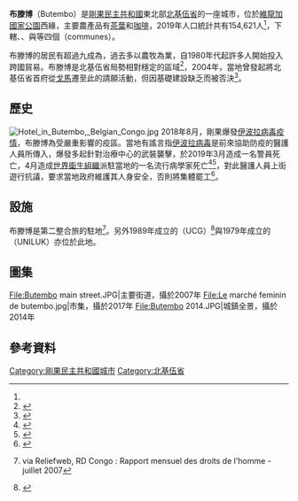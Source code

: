 {{Infobox settlement
<!--See the Table at Infobox Settlement for all fields and descriptions of usage-->
<!-- Basic info  ---------------->
|official_name          = 布滕博
|other_name             =
|native_name            =  <!-- for cities whose native name is not in English -->
|nickname               =
|settlement_type        = <!--For Town or Village (Leave blank for the default City)-->
|motto                  =
<!-- images and maps  ----------->
|image_skyline          = Butembo, 2016.jpg
|imagesize              = 300px
|image_caption          = 布滕博街景，攝於2016年
|image_flag             =
|flag_size              =
|image_seal             =
|seal_size              =
|image_shield           =
|shield_size            =
|image_blank_emblem     =
|blank_emblem_type      =
|blank_emblem_size      =
|image_map              =
|mapsize                =
|map_caption            = 在剛果民主共和國的位置
|image_map1             =
|mapsize1               =
|map_caption1           =
|image_dot_map          =
|dot_mapsize            =
|dot_map_caption        = 
|dot_x =  |dot_y =
|pushpin_map            = Democratic Republic of the Congo<!-- the name of a location map as per http://en.wikipedia.org/wiki/Template:Location_map -->
|pushpin_label_position =bottom
|pushpin_map_caption    =
|pushpin_mapsize        =300
<!-- Location ------------------>
|subdivision_type       = 國家
|subdivision_name       = {{flag|Democratic Republic of the Congo}}
|subdivision_type1      = 省
|subdivision_name1      = [[北基伍省|北基伍省]]
|subdivision_type2      =
|subdivision_name2      =
|subdivision_type3      =
|subdivision_name3      =
|subdivision_type4      =
|subdivision_name4      =
<!-- Politics ----------------->
|government_footnotes   =
|government_type        =
|leader_title           =市長
|leader_name            = Sylvain Mbusa Kanyamanda<ref>{{cite web|url=http://rtvh.info/index.php/160-butembo-installation-officielle-de-sylvain-kanyamanda-nouveau-maire-de-ville|title=BUTEMBO : INSTALLATION OFFICIELLE DE SYLVAIN KANYAMANDA, NOUVEAU MAIRE DE VILLE|date=2018-02-22|publisher=Rtvh Butembo|access-date=2019-08-23|archive-url=https://web.archive.org/web/20180612141627/http://rtvh.info/index.php/160-butembo-installation-officielle-de-sylvain-kanyamanda-nouveau-maire-de-ville|archive-date=2018-06-12|dead-url=yes}}</ref>
|leader_title1          =  
|leader_name1           =
|leader_title2          =
|leader_name2           =
|leader_title3          =
|leader_name3           =
|leader_title4          =
|leader_name4           =
|established_title      =  <!-- Settled -->
|established_date       =
|established_title2     =  <!-- Incorporated (town) -->
|established_date2      =
|established_title3     =  <!-- Incorporated (city) -->
|established_date3      =
<!-- Area    --------------------->
|area_magnitude         =
|unit_pref                =Imperial <!--Enter: Imperial, if Imperial (metric) is desired-->
|area_footnotes           =
|area_total_km2           = 190.34
|area_land_km2            = <!--See table @ Template:Infobox Settlement for details on automatic unit conversion-->
|area_water_km2           =
|area_total_sq_mi         =
|area_land_sq_mi          =
|area_water_sq_mi         =
|area_water_percent       =
|area_urban_km2           =
|area_urban_sq_mi         =
|area_metro_km2           =
|area_metro_sq_mi         =
|area_blank1_title        =
|area_blank1_km2          =
|area_blank1_sq_mi        =
<!-- Population   ----------------------->
|population_as_of               =2019
|population_footnotes           =<ref name=population>{{cite web|url=http://worldpopulationreview.com/countries/dr-congo-population/|title=DR Congo Population 2019|publisher=World Population Review|date=2019-07-11|access-date=2019-08-23|archive-date=2020-12-09|archive-url=https://web.archive.org/web/20201209105312/https://worldpopulationreview.com/countries/dr-congo-population|dead-url=no}}</ref>
|population_note                =
|population_total               =154621
|population_density_km2         =
|population_density_sq_mi       =
|population_metro               =
|population_density_metro_km2   =
|population_density_metro_sq_mi =
|population_urban               =
|population_density_urban_km2   =
|population_density_urban_sq_mi =
|population_blank1_title        =
|population_blank1              =
|population_blank2_title        =
|population_blank2              =
|population_density_blank1_km2 =
|population_density_blank1_sq_mi =
<!-- General information  --------------->
|timezone               =
|utc_offset             =
|timezone_DST           =
|utc_offset_DST         =

|elevation_footnotes    =  <!--for references: use <ref> </ref> tags-->
|elevation_m            = 1381
|elevation_ft           =
<!-- Area/postal codes & others -------->
|postal_code_type       =  <!-- enter ZIP code, Postcode, Post code, Postal code... -->
|postal_code            =
|area_code              =
|blank_name             =
|blank_info             =
|blank1_name            =
|blank1_info            =
|website                =
|footnotes              =
}}

'''布滕博'''（Butembo）是[[剛果民主共和國|剛果民主共和國]]東北部[[北基伍省|北基伍省]]的一座城市，位於[[維龍加國家公園|維龍加國家公園]]西緣，主要農產品有[[茶葉|茶葉]]和[[咖啡|咖啡]]，2019年人口統計共有154,621人<ref name=population/>，下轄{{tsl|en|Bulengera||Bulengera}}、{{tsl|en|Kimemi||Kimemi}}、{{tsl|en|Mususa||Mususa}}與{{tsl|en|Vutamba||Vutamba}}等四個{{tsl|en|List of territories of the Democratic Republic of the Congo|剛果民主共和國小區|小區}}（communes）。

布滕博的居民有超過九成為{{link-fr|南德族|Nande (peuple)}}，過去多以農牧為業，自1980年代起許多人開始投入跨國貿易。布滕博是北基伍省局勢相對穩定的區域<ref>{{cite news|url=https://www.washingtonpost.com/blogs/monkey-cage/wp/2015/07/31/why-one-city-in-congo-is-astonishingly-stable-and-prosperous/|title=Why one city in Congo is astonishingly stable and prosperous|author=Laura Seay|date=July 31, 2015|work=The Washington Post|accessdate=2019-08-23|archive-date=2016-03-15|archive-url=https://web.archive.org/web/20160315190732/https://www.washingtonpost.com/blogs/monkey-cage/wp/2015/07/31/why-one-city-in-congo-is-astonishingly-stable-and-prosperous/|dead-url=no}}</ref>，2004年，當地曾發起將北基伍省首府從[[戈馬|戈馬]]遷至此的請願活動，但因基礎建設缺乏而被否決<ref>{{Cite journal|title=Economic Empowerment without the State: Lesson from the Nande|url=http://africanajournal.org/wp-content/uploads/Economic-Empowerment-without-the-State-Lesson-from-the-Nandei-AFRICANA-Vol5-No2.pdf|author=Patience Kabamba|journal=''Africana''|volume=5|issue=2|year=2011|access-date=2019-08-23|archive-date=2016-03-05|archive-url=https://web.archive.org/web/20160305060523/http://africanajournal.org/wp-content/uploads/Economic-Empowerment-without-the-State-Lesson-from-the-Nandei-AFRICANA-Vol5-No2.pdf|dead-url=no}}</ref>。

==歷史==
[[File:Hotel_in_Butembo,_Belgian_Congo.jpg|thumb]]
2018年8月，剛果爆發[[2018年－2019年剛果基伍伊波拉出血熱爆發|伊波拉病毒疫情]]，布滕博為受嚴重影響的疫區。當地有謠言指[[伊波拉病毒|伊波拉病毒]]是前來協助防疫的醫護人員所傳入，爆發多起針對治療中心的武裝襲擊，於2019年3月造成一名警員死亡，4月造成[[世界衛生組織|世界衛生組織]]派駐當地的一名流行病學家死亡<ref>{{cite web |url=https://www.nation.co.ke/news/africa/DRC-arrests-11-over-murder-of-doctor/1066-5088758-7r56obz/ |title=DR Congo arrests 11 over murder of doctor fighting Ebola |date=April 26, 2019 |agency=Agence France-Presse |publisher=Daily Nation |location=Nairobi |access-date=2019-08-23 |archive-date=2020-08-08 |archive-url=https://web.archive.org/web/20200808022907/https://www.nation.co.ke/news/africa/DRC-arrests-11-over-murder-of-doctor/1066-5088758-7r56obz/ |dead-url=no }}</ref><ref name=AP>{{cite web |url=https://www.voanews.com/a/attackers-kill-doctor-at-hospital-in-congo-s-ebola-epicenter/4883609.html |date=April 19, 2019 |title=Attackers Kill Doctor at Hospital in Congo's Ebola Epicenter |publisher=VOA |agency=Associated Press |access-date=2019-08-23 |archive-date=2019-04-27 |archive-url=https://web.archive.org/web/20190427031317/https://www.voanews.com/a/attackers-kill-doctor-at-hospital-in-congo-s-ebola-epicenter/4883609.html |dead-url=no }}</ref>，對此醫護人員上街遊行抗議，要求當地政府維護其人身安全，否則將集體罷工<ref name=Aizanman0425>{{cite web|url=https://www.npr.org/sections/goatsandsoda/2019/04/25/717079729/why-health-workers-in-the-ebola-hot-zone-are-threatening-to-strike|title=Why Health Workers In The Ebola Hot Zone Are Threatening To Strike|author=Nurith Aizenman|date=2019-04-25|publisher=[[全國公共廣播電台|National Public Radio]]|access-date=2019-06-14|archive-url=https://web.archive.org/web/20190613082058/https://www.npr.org/sections/goatsandsoda/2019/04/25/717079729/why-health-workers-in-the-ebola-hot-zone-are-threatening-to-strike|archive-date=2019-06-13|dead-url=no}}</ref>。

==設施==
布滕博是{{le|剛果民主共和國空軍|Armed Forces of the Democratic Republic of the Congo}}第二整合旅的駐地<ref>{{tsl|en|MONUSCO|
聯合國駐剛果民主共和國穩定特派團|MONUC}} via Reliefweb, RD Congo : Rapport mensuel des droits de l'homme - juillet 2007</ref>。另外1989年成立的{{link-fr|格拉本天主教大學|Université Catholique du Graben}}（UCG）<ref>{{Cite web |url=http://ucg-rdc.org/ |title=Université Catholique du Graben (website) |access-date=2019-08-23 |archive-url=https://web.archive.org/web/20190425022552/http://ucg-rdc.org/ |archive-date=2019-04-25 |dead-url=yes }}</ref>與1979年成立的{{le|魯卡納信徒大學|Adventist University of Lukanga}}（UNILUK）亦位於此地。

==圖集==
<gallery mode="packed" widths="220" style="font-size: 100%; text-align:left">
File:Butembo main street.JPG|主要街道，攝於2007年
File:Le marché feminin de butembo.jpg|市集，攝於2017年
File:Butembo 2014.JPG|城鎮全景，攝於2014年
</gallery>

==參考資料==
{{commonscat|Butembo}}
{{Reflist|2}}
{{Nord-Kivu}}
{{Coord|0|09|N|29|17|E|region:CD_type:city|display=title}}

[[Category:剛果民主共和國城市|Category:剛果民主共和國城市]]
[[Category:北基伍省|Category:北基伍省]]
